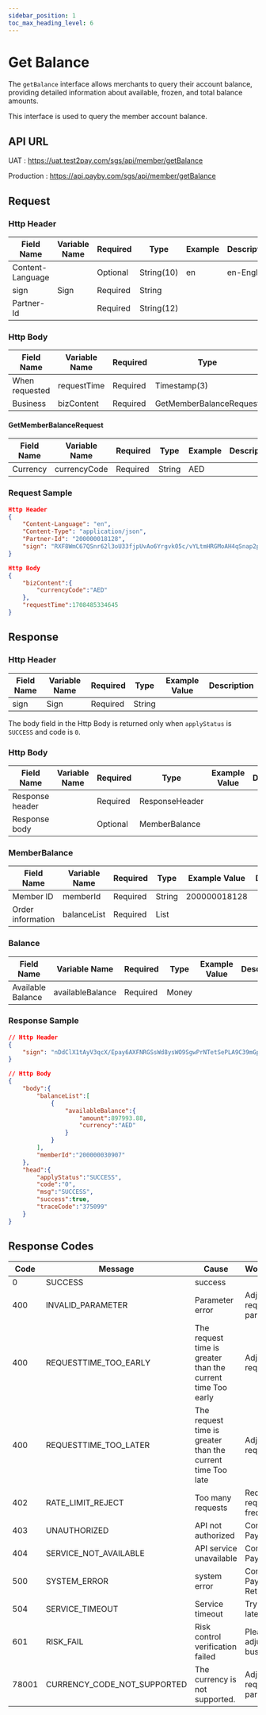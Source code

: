 ```yaml
---
sidebar_position: 1
toc_max_heading_level: 6
---
```




# Get Balance

The `getBalance` interface allows merchants to query their account balance, providing detailed information about available, frozen, and total balance amounts.

This interface is used to query the member account balance.


## API URL

UAT : https://uat.test2pay.com/sgs/api/member/getBalance

Production : https://api.payby.com/sgs/api/member/getBalance


## Request
### Http Header

| Field Name          | Variable Name | Required | Type       | Example | Description   |
|---------------------|---------------|----------|------------|---------------|---------------|
| Content-Language    |               | Optional | String(10) | en            | en-English    |
| sign                | Sign          | Required | String     |               |               |
| Partner-Id          |               | Required | String(12) |               |               |

### Http Body

| Field Name        | Variable Name | Required | Type                | Example   | Description           |
|-------------------|---------------|----------|---------------------|-----------------|-----------------------|
| When requested    | requestTime   | Required | Timestamp(3)        | 1581493898000   |                       |
| Business          | bizContent    | Required | GetMemberBalanceRequest |             |                       |

#### GetMemberBalanceRequest

| Field Name | Variable Name | Required | Type   | Example | Description |
|------------|----------------|----------|--------|---------------|-------------|
| Currency   | currencyCode   | Required | String | AED           |             |


### Request Sample

```json
Http Header
{
    "Content-Language": "en",
    "Content-Type": "application/json",
    "Partner-Id": "200000018128",
    "sign": "RXF8WmC67QSnr62l3oU33fjpUvAo6Yrgvk05c/vYLtmHRGMoAH4qSnap2pto3mY7KgyP5wkNUsyQXJ/ZwbfccSONLb5zA7Z7q74IsOwdJw3BKXxVWr4tfjkA02Pfcp0cZWjE/Y8jTcbtgdc5VI90LNmkgPWbrSlDbNW8p3NlhnKg+Xfl95SgMBPF9afttsU/2a5jLnZXSVcXoSthxpJ6XkZwd45+jhOjBguT+IC8uLVSNRvwDisRGgf9PYv39OH6ITEhbY2sgjkdzBZBOZlt7awy2vkMEsePsuafwrNhuz7xzjj55PzNzk8+zCUu/791OhC/eFUyGimtDw5mX9cyQw=="
}

Http Body
{
    "bizContent":{
        "currencyCode":"AED"
    },
    "requestTime":1708485334645
}
```


## Response

### Http Header

| Field Name      | Variable Name | Required | Type   | Example Value | Description |
|-----------------|----------------|----------|--------|---------------|-------------|
| sign            | Sign           | Required | String |               |             |

The body field in the Http Body is returned only when `applyStatus` is `SUCCESS` and code is `0`.

### Http Body

| Field Name          | Variable Name      | Required | Type           | Example Value | Description |
|---------------------|--------------------|----------|----------------|---------------|-------------|
| Response header     |                    | Required | ResponseHeader |               |             |
| Response body       |                    | Optional | MemberBalance  |               |             |

### MemberBalance

| Field Name              | Variable Name  | Required | Type  | Example Value | Description |
|-------------------------|----------------|----------|-------|---------------|-------------|
| Member ID               | memberId       | Required | String| 200000018128  |             |
| Order information       | balanceList    | Required | List  |               |             |

### Balance

| Field Name         | Variable Name     | Required | Type  | Example Value | Description |
|--------------------|-------------------|----------|-------|---------------|-------------|
| Available Balance  | availableBalance  | Required | Money |               |             |



### Response Sample

```json
// Http Header
{
	"sign": "nDdClX1tAyV3qcX/Epay6AXFNRGSsWd8ysWO9SgwPrNTetSePLA9C39mGp6qRbjJeqXLEnYLwSkBu5eKdtyVX3tflGLiV2kvRjVfYpTCjXdVL2Pcnv2w+ghjHe2jL988iklk7q5AjAgdtXNphpHcTes9pk6W3bVCbvijH6at0fExUtZ91L1LrnPGELT1IJm/lFW3w4KLh0Gxs7FzDPI9RDfUemObNlRzV8kCtkWahwPgs/hBnS69GyYDKN7ihQX2UiLuP239wl6IA+VG/ZZKHPhLs8bbuOS+LKWORIp6jRt+JsAx7c/Ot1RNyOnHKxPRKJ8bVTohEp39yUz/HwG8oA=="
}

// Http Body
{
    "body":{
        "balanceList":[
            {
                "availableBalance":{
                    "amount":897993.88,
                    "currency":"AED"
                }
            }
        ],
        "memberId":"200000030907"
    },
    "head":{
        "applyStatus":"SUCCESS",
        "code":"0",
        "msg":"SUCCESS",
        "success":true,
        "traceCode":"375099"
    }
}
```

## Response Codes

| Code   | Message                    | Cause                                | Workaround                       |
|--------|----------------------------|----------------------------------------|--------------------------------|
| 0      | SUCCESS                    | success                                |                                |
| 400    | INVALID_PARAMETER          | Parameter error                        | Adjusting request parameters   |
| 400    | REQUESTTIME_TOO_EARLY      | The request time is greater than the current time Too early     | Adjust request time            |
| 400    | REQUESTTIME_TOO_LATER      | The request time is greater than the current time Too late      | Adjust request time            |
| 402    | RATE_LIMIT_REJECT          | Too many requests                      | Reduce request frequency       |
| 403    | UNAUTHORIZED               | API not authorized                     | Contact PayBy                  |
| 404    | SERVICE_NOT_AVAILABLE      | API service unavailable                | Contact PayBy                  |
| 500    | SYSTEM_ERROR               | system error                           | Contact PayBy later Retry    |
| 504    | SERVICE_TIMEOUT            | Service timeout                        | Try again later                |
| 601    | RISK_FAIL                  | Risk control verification failed       | Please adjust your business    |
| 78001  | CURRENCY_CODE_NOT_SUPPORTED| The currency is not supported.         | Adjusting request parameters   |

